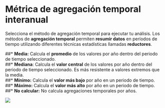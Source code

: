 # Métrica de agregación temporal interanual {#agregacion-temporal-interanual}

Selecciona el método de agregación temporal para ejecutar tu análisis. Los métodos de **agregación temporal** permiten **resumir datos** en períodos de tiempo utilizando diferentes técnicas estadísticas llamadas **reductores**. 

##* **Media:** Calcula el **promedio** de los valores por año dentro del periodo de tiempo seleccionado.  
##* **Mediana**: Calcula el **valor central** de los valores por año dentro del periodo de tiempo seleccionado. Es más resistente a valores extremos que la media.   
##* **Mínimo:** Calcula el **valor más bajo** por año en un periodo de tiempo.  
##* **Máximo:** Calcula el **valor más alto** por año en un periodo de tiempo.  
##* **No calcular:** No calcula agregaciones temporales por años.

![](assets/interannualAggregation.png)
